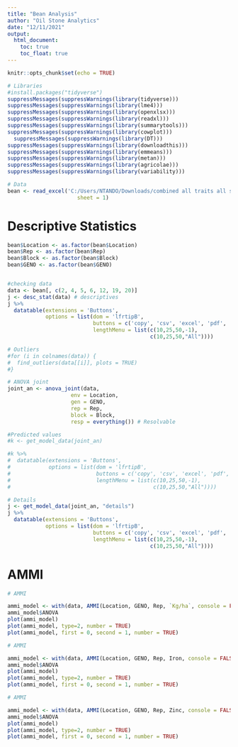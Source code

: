 ---
title: "Bean Analysis"
author: "Oil Stone Analytics"
date: "12/11/2021"
output: 
  html_document:
    toc: true
    toc_float: true
---

```{r setup, include=FALSE}
knitr::opts_chunk$set(echo = TRUE)
```



```{r packages, echo=FALSE}

# Libraries
#install.packages("tidyverse")
suppressMessages(suppressWarnings(library(tidyverse)))
suppressMessages(suppressWarnings(library(lme4)))
suppressMessages(suppressWarnings(library(openxlsx)))
suppressMessages(suppressWarnings(library(readxl)))
suppressMessages(suppressWarnings(library(summarytools)))
suppressMessages(suppressWarnings(library(cowplot)))
  suppressMessages(suppressWarnings(library(DT)))
suppressMessages(suppressWarnings(library(downloadthis)))
suppressMessages(suppressWarnings(library(emmeans)))
suppressMessages(suppressWarnings(library(metan)))
suppressMessages(suppressWarnings(library(agricolae)))
suppressMessages(suppressWarnings(library(variability)))
```


```{r soga, echo=FALSE, warning=FALSE, message=FALSE, fig.height = 8, fig.width = 12}
# Data
bean <- read_excel('C:/Users/NTANDO/Downloads/combined all traits all seasons.xlsx',
                      sheet = 1)


```

# Descriptive Statistics

```{r , echo=FALSE, warning=FALSE, message=FALSE}

bean$Location <- as.factor(bean$Location)
bean$Rep <- as.factor(bean$Rep)
bean$Block <- as.factor(bean$Block)
bean$GENO <- as.factor(bean$GENO)


#checking data
data <- bean[, c(2, 4, 5, 6, 12, 19, 20)]
j <- desc_stat(data) # descriptives
j %>%
  datatable(extensions = 'Buttons',
            options = list(dom = 'lfrtipB',
                           buttons = c('copy', 'csv', 'excel', 'pdf', 'print'),
                           lengthMenu = list(c(10,25,50,-1),
                                             c(10,25,50,"All"))))

# Outliers
#for (i in colnames(data)) {
#  find_outliers(data[[i]], plots = TRUE)
#}
```





```{r, echo=FALSE, warning=FALSE, message=FALSE}
# ANOVA joint
joint_an <- anova_joint(data, 
                    env = Location, 
                    gen = GENO, 
                    rep = Rep, 
                    block = Block,
                    resp = everything()) # Resolvable 

#Predicted values
#k <- get_model_data(joint_an)

#k %>%
#  datatable(extensions = 'Buttons',
#            options = list(dom = 'lfrtipB',
#                           buttons = c('copy', 'csv', 'excel', 'pdf', 'print'),
#                           lengthMenu = list(c(10,25,50,-1),
#                                             c(10,25,50,"All"))))

# Details
j <- get_model_data(joint_an, "details")
j %>%
  datatable(extensions = 'Buttons',
            options = list(dom = 'lfrtipB',
                           buttons = c('copy', 'csv', 'excel', 'pdf', 'print'),
                           lengthMenu = list(c(10,25,50,-1),
                                             c(10,25,50,"All"))))

```

# AMMI

```{r, echo=FALSE, warning=FALSE, message=FALSE}
# AMMI

ammi_model <- with(data, AMMI(Location, GENO, Rep, `Kg/ha`, console = FALSE))
ammi_model$ANOVA
plot(ammi_model)
plot(ammi_model, type=2, number = TRUE)
plot(ammi_model, first = 0, second = 1, number = TRUE)

```

```{r, echo=FALSE, warning=FALSE, message=FALSE}
# AMMI

ammi_model <- with(data, AMMI(Location, GENO, Rep, Iron, console = FALSE))
ammi_model$ANOVA
plot(ammi_model)
plot(ammi_model, type=2, number = TRUE)
plot(ammi_model, first = 0, second = 1, number = TRUE)

```

```{r, echo=FALSE, warning=FALSE, message=FALSE}
# AMMI

ammi_model <- with(data, AMMI(Location, GENO, Rep, Zinc, console = FALSE))
ammi_model$ANOVA
plot(ammi_model)
plot(ammi_model, type=2, number = TRUE)
plot(ammi_model, first = 0, second = 1, number = TRUE)

```